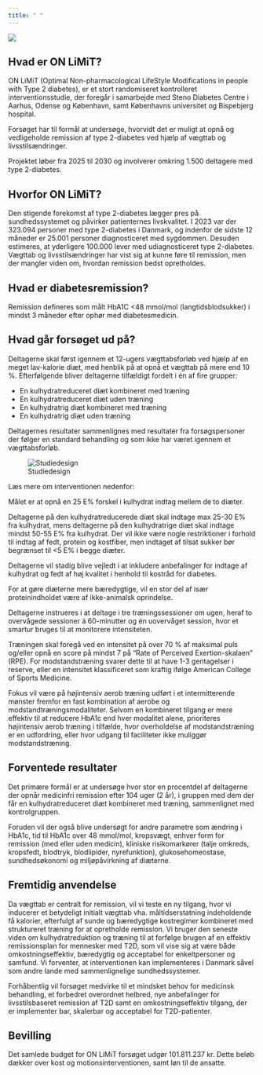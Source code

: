 ```yaml
---
title: " "
---
```


![](/images/study-logo.png)

## Hvad er ON LiMiT?

ON LiMiT (Optimal Non-pharmacological LifeStyle Modifications in people
with Type 2 diabetes), er et stort randomiseret kontrolleret
interventionsstudie, der foregår i samarbejde med Steno Diabetes Centre
i Aarhus, Odense og København, samt Københavns universitet og Bispebjerg
hospital.

Forsøget har til formål at undersøge, hvorvidt det er muligt at opnå og
vedligeholde remission af type 2-diabetes ved hjælp af vægttab og
livsstilsændringer.

Projektet løber fra 2025 til 2030 og involverer omkring 1.500 deltagere
med type 2-diabetes.

## Hvorfor ON LiMiT?

Den stigende forekomst af type 2-diabetes lægger pres på
sundhedssystemet og påvirker patienternes livskvalitet. I 2023 var der
323.094 personer med type 2-diabetes i Danmark, og indenfor de sidste 12
måneder er 25.001 personer diagnosticeret med sygdommen. Desuden
estimeres, at yderligere 100.000 lever med udiagnosticeret type
2-diabetes. Vægttab og livsstilsændringer har vist sig at kunne føre til
remission, men der mangler viden om, hvordan remission bedst
opretholdes.

## Hvad er diabetesremission?

Remission defineres som målt HbA1C \<48 mmol/mol (langtidsblodsukker) i
mindst 3 måneder efter ophør med diabetesmedicin.

## Hvad går forsøget ud på?

Deltagerne skal først igennem et 12-ugers vægttabsforløb ved hjælp af en
meget lav-kalorie diæt, med henblik på at opnå et vægttab på mere end 10
%. Efterfølgende bliver deltagerne tilfældigt fordelt i én af fire
grupper:

-   En kulhydratreduceret diæt kombineret med træning
-   En kulhydratreduceret diæt uden træning
-   En kulhydratrig diæt kombineret med træning
-   En kulhydratrig diæt uden træning

Deltagernes resultater sammenlignes med resultater fra forsøgspersoner
der følger en standard behandling og som ikke har været igennem et
vægttabsforløb.

![Studiedesign](/images/study-design.png)

Læs mere om interventionen nedenfor:

::: {.callout-note title="Kostintervention" collapse="true"}
Målet er at opnå en 25 E% forskel i kulhydrat indtag mellem de to
diæter.

Deltagerne på den kulhydratreducerede diæt skal indtage max 25-30 E% fra
kulhydrat, mens deltagerne på den kulhydratrige diæt skal indtage mindst
50-55 E% fra kulhydrat. Der vil ikke være nogle restriktioner i forhold
til indtag af fedt, protein og kostfiber, men indtaget af tilsat sukker
bør begrænset til \<5 E% i begge diæter.

Deltagerne vil stadig blive vejledt i at inkludere anbefalinger for
indtage af kulhydrat og fedt af høj kvalitet i henhold til kostråd for
diabetes.

For at gøre diæterne mere bæredygtige, vil en stor del af især
proteinindholdet være af ikke-animalsk oprindelse.
:::

::: {.callout-note title="Træningsintervention" collapse="true"}
Deltagerne instrueres i at deltage i tre træningssessioner om ugen,
heraf to overvågede sessioner á 60-minutter og én uovervåget session,
hvor et smartur bruges til at monitorere intensiteten.

Træningen skal foregå ved en intensitet på over 70 % af maksimal puls
og/eller opnå en score på mindst 7 på "Rate of Perceived
Exertion-skalaen" (RPE). For modstandstræning svarer dette til at have
1-3 gentagelser i reserve, eller en intensitet klassificeret som kraftig
ifølge American College of Sports Medicine.

Fokus vil være på højintensiv aerob træning udført i et intermitterende
mønster fremfor en fast kombination af aerobe og
modstandtræningsmodaliteter. Selvom en kombineret tilgang er mere
effektiv til at reducere HbA1c end hver modalitet alene, prioriteres
højintensiv aerob træning i tilfælde, hvor overholdelse af
modstandstræning er en udfordring, eller hvor udgang til faciliteter
ikke muliggør modstandstræning.
:::

## Forventede resultater

Det primære formål er at undersøge hvor stor en procentdel af deltagerne
der opnår medicinfri remission efter 104 uger (2 år), i gruppen med dem
der får en kulhydratreduceret diæt kombineret med træning, sammenlignet
med kontrolgruppen.

Foruden vil der også blive undersøgt for andre parametre som ændring i
HbA1c, tid til HbA1c over 48 mmol/mol, kropsvægt, enhver form for
remission (med eller uden medicin), kliniske risikomarkører (talje
omkreds, kropsfedt, blodtryk, blodlipider, nyrefunktion),
glukosehomeostase, sundhedsøkonomi og miljøpåvirkning af diæterne.

## Fremtidig anvendelse

Da vægttab er centralt for remission, vil vi teste en ny tilgang, hvor
vi inducerer et betydeligt initialt vægttab vha. måltidserstatning
indeholdende få kalorier, efterfulgt af sunde og bæredygtige kostregimer
kombineret med struktureret træning for at opretholde remission. Vi
bruger den seneste viden om kulhydratreduktion og træning til at
forfølge brugen af en effektiv remissionsplan for mennesker med T2D, som
vil vise sig at være både omkostningseffektiv, bæredygtig og acceptabel
for enkeltpersoner og samfund. Vi forventer, at interventionen kan
implementeres i Danmark såvel som andre lande med sammenlignelige
sundhedssystemer.

Forhåbentlig vil forsøget medvirke til et mindsket behov for medicinsk
behandling, et forbedret overordnet helbred, nye anbefalinger for
livsstilsbaseret remission af T2D samt en omkostningseffektiv tilgang,
der er implementer bar, skalerbar og acceptabel for T2D-patienter.

## Bevilling

Det samlede budget for ON LiMiT forsøget udgør 101.811.237 kr. Dette
beløb dækker over kost og motionsinterventionen, samt løn til de
ansatte.
